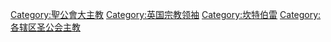 {{Commonscat|Archbishops of Canterbury}}

[[Category:聖公會大主教|Category:聖公會大主教]]
[[Category:英国宗教领袖|Category:英国宗教领袖]]
[[Category:坎特伯雷|Category:坎特伯雷]]
[[Category:各辖区圣公会主教|Category:各辖区圣公会主教]]